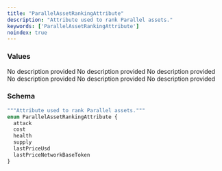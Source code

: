 ```yaml
---
title: "ParallelAssetRankingAttribute"
description: "Attribute used to rank Parallel assets."
keywords: ['ParallelAssetRankingAttribute']
noindex: true
---
```


### Values

<ResponseField name="attack" type="enum">
  No description provided
</ResponseField>

<ResponseField name="cost" type="enum">
  No description provided
</ResponseField>

<ResponseField name="health" type="enum">
  No description provided
</ResponseField>

<ResponseField name="supply" type="enum">
  No description provided
</ResponseField>

<ResponseField name="lastPriceUsd" type="enum">
  No description provided
</ResponseField>

<ResponseField name="lastPriceNetworkBaseToken" type="enum">
  No description provided
</ResponseField>

### Schema


```graphql 
"""Attribute used to rank Parallel assets."""
enum ParallelAssetRankingAttribute {
  attack
  cost
  health
  supply
  lastPriceUsd
  lastPriceNetworkBaseToken
}
```
